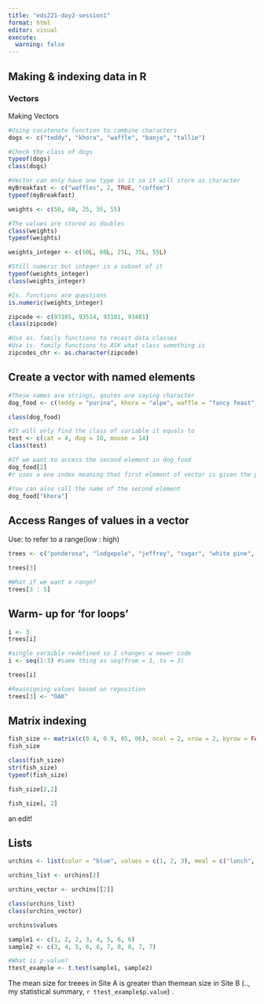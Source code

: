 ```yaml
---
title: "eds221-day2-session1"
format: html
editor: visual
execute: 
  warning: false 
---
```


## Making & indexing data in R

### Vectors

Making Vectors

```r
#Using cocatenate function to combine characters
dogs <- c("teddy", "khora", "waffle", "banjo", "tallie")

#Check the class of dogs 
typeof(dogs)
class(dogs)

```

```r
#Vector can only have one type in it so it will store as character 
myBreakfast <- c("waffles", 2, TRUE, "coffee")
typeof(myBreakfast)
```

```r
weights <- c(50, 60, 25, 35, 55)

#The values are stored as doubles
class(weights)
typeof(weights)
```

```r
weights_integer <- c(50L, 60L, 25L, 35L, 55L)

#Still numeric but integer is a subset of it 
typeof(weights_integer)
class(weights_integer)
```

```r
#Is. functions are questions 
is.numeric(weights_integer)
```

```r
zipcode <- c(93105, 93514, 93101, 93401)
class(zipcode)

#Use as. family functions to recast data classes
#Use is. family functions to ASK what class something is
zipcodes_chr <- as.character(zipcode)

```

## Create a vector with named elements

```r
#These names are strings, qoutes are saying character
dog_food <- c(teddy = "purina", khora = "alpo", waffle = "fancy feast",  banjo = "blue diamonds", tallie = "farmers dog")

class(dog_food)

#It will only find the class of variable it equals to 
test <- c(cat = 4, dog = 10, mouse = 14)
class(test)
```

```r
#If we want to access the second element in dog_food 
dog_food[2]
#r uses a one index meaning that first element of vector is given the position value of 1, so to call alpo we use 2. (python and java use 0 indexing)

#You can also call the name of the second element
dog_food["khora"]
```

## Access Ranges of values in a vector

Use: to refer to a range(low : high)

```r
trees <- c("ponderosa", "lodgepole", "jeffrey", "sugar", "white pine", "bristlecone")

trees[3]

#What if we want a range?
trees[3 : 5]
```

## Warm- up for 'for loops'

```r
i <- 3
trees[i]
```

```r
#single varaible redefined so I changes w newer code
i <- seq(1:3) #same thing as seq(from = 1, to = 3)

trees[i]
```

```r
#Reassigning values based on reposition
trees[3] <- "OAK"
```

## Matrix indexing

```r
fish_size <- matrix(c(0.4, 0.9, 05, 06), ncol = 2, nrow = 2, byrow = FALSE)
fish_size

class(fish_size)
str(fish_size)
typeof(fish_size)

fish_size[2,2]

fish_size[, 2]
```

an edit!

## Lists

```r
urchins <- list(color = "blue", values = c(1, 2, 3), meal = c("lunch", "dinner", "dessert"), cost = 5L)
```

```r
urchins_list <- urchins[2]

urchins_vector <- urchins[[2]]

class(urchins_list)
class(urchins_vector)

```

```r
urchins$values

```

```r
sample1 <- c(1, 2, 2, 3, 4, 5, 6, 6)
sample2 <- c(3, 4, 5, 6, 6, 7, 8, 8, 7, 7)

#What is p-value? 
ttest_example <- t.test(sample1, sample2)
```

The mean size for treees in Site A is greater than themean size in Site B (.., my statistical summary, `r ttest_example$p.value`) .
